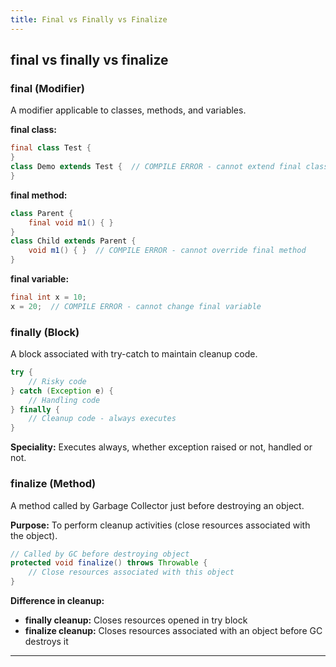 ```yaml
---
title: Final vs Finally vs Finalize
---
```

## final vs finally vs finalize

### final (Modifier)
A modifier applicable to classes, methods, and variables.

**final class:**
```java
final class Test {
}
class Demo extends Test {  // COMPILE ERROR - cannot extend final class
}
```

**final method:**
```java
class Parent {
    final void m1() { }
}
class Child extends Parent {
    void m1() { }  // COMPILE ERROR - cannot override final method
}
```

**final variable:**
```java
final int x = 10;
x = 20;  // COMPILE ERROR - cannot change final variable
```

### finally (Block)
A block associated with try-catch to maintain cleanup code.

```java
try {
    // Risky code
} catch (Exception e) {
    // Handling code
} finally {
    // Cleanup code - always executes
}
```

**Speciality:** Executes always, whether exception raised or not, handled or not.

### finalize (Method)
A method called by Garbage Collector just before destroying an object.

**Purpose:** To perform cleanup activities (close resources associated with the object).

```java
// Called by GC before destroying object
protected void finalize() throws Throwable {
    // Close resources associated with this object
}
```

**Difference in cleanup:**
- **finally cleanup:** Closes resources opened in try block
- **finalize cleanup:** Closes resources associated with an object before GC destroys it

---
